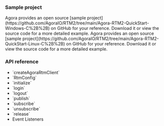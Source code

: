 <PlatformWrapper platform="linux-cpp, windows">

### Sample project

<PlatformWrapper platform="windows">
Agora provides an open source [sample project](https://github.com/AgoraIO/RTM2/tree/main/Agora-RTM2-QuickStart-Windows-C%2B%2B) on GitHub for your reference. Download it or view the source code for a more detailed example.
</PlatformWrapper>

<PlatformWrapper platform="linux-cpp">
Agora provides an open source [sample project](https://github.com/AgoraIO/RTM2/tree/main/Agora-RTM2-QuickStart-Linux-C%2B%2B) on GitHub for your reference. Download it or view the source code for a more detailed example.
</PlatformWrapper>

### API reference

* <Link to="{{Global.API_REF_SIG_LNX_CPP}}#configcreatepropsag_platform">`createAgoraRtmClient`</Link>
* <Link to="{{Global.API_REF_SIG_LNX_CPP}}#configrtmpropsag_platform">`RtmConfig`</Link>
* <Link to="{{Global.API_REF_SIG_LNX_CPP}}#configinitpropsag_platform">`initialize`</Link>
* <Link to="{{Global.API_REF_SIG_LNX_CPP}}#configloginpropsag_platform">`login`</Link>
* <Link to="{{Global.API_REF_SIG_LNX_CPP}}#configlogoutpropsag_platform">`logout`</Link>
* <Link to="{{Global.API_REF_SIG_LNX_CPP}}#messagepublishpropsag_platform">`publish`</Link>
* <Link to="{{Global.API_REF_SIG_LNX_CPP}}#channelsubscribepropsag_platform">`subscribe`</Link>
* <Link to="{{Global.API_REF_SIG_LNX_CPP}}#channelunsubscribepropsag_platform">`unsubscribe`</Link>
* <Link to="{{Global.API_REF_SIG_LNX_CPP}}#configreleasepropsag_platform">`release`</Link>
* <Link to="{{Global.API_REF_SIG_LNX_CPP}}#event-listeners">Event Listeners</Link>

</PlatformWrapper>
